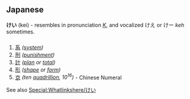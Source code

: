 == Japanese ==
'''けい''' (kei) - resembles in pronunciation ''[[K]]'', and vocalized けえ or けー ''keh'' sometimes.

=== {{Furigana}} ===

==== {{Onyomi}} ====
# [[系]] ''([[system]])''
# [[刑]] ''([[punishment]])''
# [[計]] ''([[plan]] or [[total]])''
# [[形]] ''([[shape]] or [[form]])''
# [[京]] ''(ten [[quadrillion]], 10<sup>16</sup>)'' - Chinese Numeral

{{onstub}}

See also [[Special:Whatlinkshere/けい]]